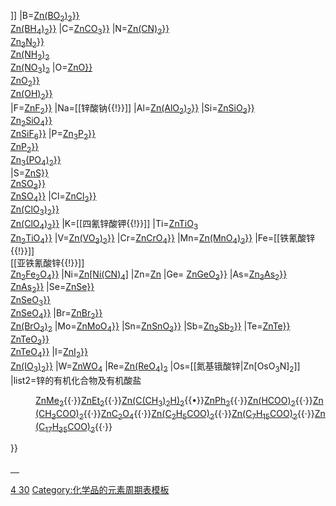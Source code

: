 {{周期表框架|[[锌化合物]]|锌化合物
|H=[[氢化锌{{!}}{{nowrap|ZnH<sub>2</sub>}}]]
|B=[[硼酸锌{{!}}{{nowrap|Zn(BO<sub>2</sub>)<sub>2</sub>}}]]<BR>[[硼氢化锌{{!}}{{nowrap|Zn(BH<sub>4</sub>)<sub>2</sub>}}]]
|C=[[碳酸锌{{!}}{{nowrap|ZnCO<sub>3</sub>}}]]
|N=[[氰化锌{{!}}{{nowrap|Zn(CN)<sub>2</sub>}}]]<br />[[氮化锌{{!}}{{nowrap|Zn<sub>3</sub>N<sub>2</sub>}}]]<br />[[氨基锌|Zn(NH<sub>2</sub>)<sub>2</sub>]]<BR>[[硝酸锌|Zn(NO<sub>3</sub>)<sub>2</sub>]]
|O=[[氧化锌{{!}}{{nowrap|ZnO}}]]<br />[[过氧化锌{{!}}{{nowrap|ZnO<sub>2</sub>}}]]<br />[[氢氧化锌{{!}}{{nowrap|Zn(OH)<sub>2</sub>}}]]</br>{{le|四羟基合锌酸盐|Tetrahydroxozincate|[Zn(OH)<sub>4</sub>]<sup>2-</sup>}}
|F=[[氟化锌{{!}}{{nowrap|ZnF<sub>2</sub>}}]]
|Na=[[锌酸钠{{!}}{{nowrap|Na<sub>2</sub>[Zn(OH)<sub>4</sub>]}}]]
|Al=[[偏铝酸锌{{!}}{{nowrap|Zn(AlO<sub>2</sub>)<sub>2</sub>}}]]
|Si=[[硅酸锌{{!}}{{nowrap|ZnSiO<sub>3</sub>}}]]<br />[[正硅酸锌{{!}}{{nowrap|Zn<sub>2</sub>SiO<sub>4</sub>}}]]<br />[[氟硅酸锌{{!}}{{nowrap|ZnSiF<sub>6</sub>}}]]
|P=[[磷化锌{{!}}{{nowrap|Zn<sub>3</sub>P<sub>2</sub>}}]]</br> [[二磷化锌{{!}}{{nowrap|ZnP<sub>2</sub>}}]] <br />[[磷酸锌{{!}}{{nowrap|Zn<sub>3</sub>(PO<sub>4</sub>)<sub>2</sub>}}]]</br>[[焦磷酸锌|{{chem|Zn|2|P|2|O|7}}]]
|S=[[硫化锌{{!}}{{nowrap|ZnS}}]]<br />[[亚硫酸锌{{!}}{{nowrap|ZnSO<sub>3</sub>}}]]<br />[[硫酸锌{{!}}{{nowrap|ZnSO<sub>4</sub>}}]]
|Cl=[[氯化锌{{!}}{{nowrap|ZnCl<sub>2</sub>}}]]<br />[[氯酸锌{{!}}{{nowrap|Zn(ClO<sub>3</sub>)<sub>2</sub>}}]]<br />[[高氯酸锌{{!}}{{nowrap|Zn(ClO<sub>4</sub>)<sub>2</sub>}}]]
|K=[[四氰锌酸钾{{!}}{{nowrap|K<sub>2</sub>[Zn(CN)<sub>4</sub>]}}]]
|Ti=[[钛酸锌|ZnTiO<sub>3</sub>]]<br>[[原钛酸锌{{!}}{{nowrap|Zn<sub>2</sub>TiO<sub>4</sub>}}]]
|V=[[偏钒酸锌{{!}}{{nowrap|Zn(VO<sub>3</sub>)<sub>2</sub>}}]]
|Cr=[[鉻酸鋅{{!}}{{nowrap|ZnCrO<sub>4</sub>}}]]
|Mn=[[高锰酸锌{{!}}{{nowrap|Zn(MnO<sub>4</sub>)<sub>2</sub>}}]]
|Fe=[[铁氰酸锌{{!}}{{nowrap|Zn<sub>3</sub>[Fe(CN)<sub>6</sub>]<sub>2</sub>}}]]<br />[[亚铁氰酸锌{{!}}{{nowrap|Zn<sub>2</sub>[Fe(CN)<sub>6</sub>]}}]]<br />[[铁酸锌{{!}}{{nowrap|Zn<sub>2</sub>Fe<sub>2</sub>O<sub>4</sub>}}]]
|Ni=[[四氰合镍(II)酸锌|Zn[Ni(CN)<sub>4</sub>]]]
|Zn=[[锌|Zn]]
|Ge= [[锗酸锌{{!}}{{nowrap|ZnGeO<sub>3</sub>}}]]
|As=[[砷化锌{{!}}{{nowrap|Zn<sub>3</sub>As<sub>2</sub>}}]]<br />[[二砷化锌{{!}}{{nowrap|ZnAs<sub>2</sub>}}]]
|Se=[[硒化锌{{!}}{{nowrap|ZnSe}}]]<br />[[亚硒酸锌{{!}}{{nowrap|ZnSeO<sub>3</sub>}}]]<br />[[硒酸锌{{!}}{{nowrap|ZnSeO<sub>4</sub>}}]]
|Br=[[溴化锌{{!}}{{nowrap|ZnBr<sub>2</sub>}}]]<BR>[[溴酸锌|Zn(BrO<sub>3</sub>)<sub>2</sub>]]
|Mo=[[钼酸锌{{!}}{{nowrap|ZnMoO<sub>4</sub>}}]]
|Sn=[[锡酸锌{{!}}{{nowrap|ZnSnO<sub>3</sub>}}]]
|Sb=[[锑化锌{{!}}{{nowrap|Zn<sub>3</sub>Sb<sub>2</sub>}}]]
|Te=[[碲化锌{{!}}{{nowrap|ZnTe}}]]<br />[[亚碲酸锌{{!}}{{nowrap|ZnTeO<sub>3</sub>}}]]<br />[[碲酸锌{{!}}{{nowrap|ZnTeO<sub>4</sub>}}]]
|I=[[碘化锌{{!}}{{nowrap|ZnI<sub>2</sub>}}]]<br />[[碘酸锌{{!}}{{nowrap|Zn(IO<sub>3</sub>)<sub>2</sub>}}]]
|W=[[钨酸锌|ZnWO<sub>4</sub>]]
|Re=[[高铼酸锌|Zn(ReO<sub>4</sub>)<sub>2</sub>]]
|Os=[[氮基锇酸锌|Zn[OsO<sub>3</sub>N]<sub>2</sub>]]
|list2=锌的有机化合物及有机酸盐
: [[二甲基锌|ZnMe<sub>2</sub>]]{{·}}[[二乙基锌|ZnEt<sub>2</sub>]]{{·}}[[二异丙基锌|Zn(C(CH<sub>3</sub>)<sub>2</sub>H)<sub>2</sub>]]{{•}}</sub>[[二苯基锌|ZnPh<sub>2</sub>]]{{·}}[[甲酸锌|Zn(HCOO)<sub>2</sub>]]{{·}}[[乙酸锌|Zn(CH<sub>3</sub>COO)<sub>2</sub>]]{{·}}[[草酸锌|ZnC<sub>2</sub>O<sub>4</sub>]]{{·}}[[丙酸锌|Zn(C<sub>2</sub>H<sub>5</sub>COO)<sub>2</sub>]]{{·}}[[辛酸锌|Zn(C<sub>7</sub>H<sub>15</sub>COO)<sub>2</sub>]]{{·}}[[硬脂酸锌|Zn(C<sub>17</sub>H<sub>35</sub>COO)<sub>2</sub>]]{{·}}[[三氟甲磺酸锌|{{chem|Zn(CF|3|SO|3|)|2}}]]
}}<noinclude>

[[category:锌化合物|　]]
[[Category:化学品模板|4 30]]
[[Category:化学品的元素周期表模板]]
</noinclude>